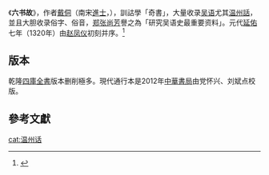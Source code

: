 《'''六书故'''》，作者[[戴侗|戴侗]]（南宋[[進士|進士]]，{{bd|1200年||1285年|}}），訓詁學「奇書」，大量收录[[吴语|吴语]]尤其[[温州話|温州話]]，並且大胆收录俗字、俗音，[[郑张尚芳|郑张尚芳]]譽之為「研究吴语史最重要资料」。元代[[延佑|延佑]]七年（1320年）由[[赵凤仪|赵凤仪]]初刻并序。<ref>{{cite journal|title=吴语方言的历史记录及文学反映|last=[[郑张尚芳|郑张尚芳]]|date=2010|issue=1|journal=《東方語言學》|page=86}}</ref>

==版本==
乾隆[[四庫全書|四庫全書]]版本删削極多。現代通行本是2012年[[中華書局|中華書局]]由党怀兴、刘斌点校版。

==參考文獻==

{{REFLIST}}
{{stub}}

[[cat:温州话|cat:温州话]]